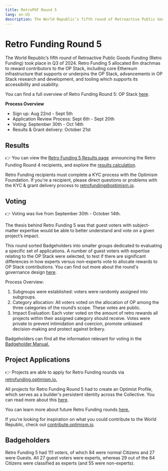 ---
title: RetroPGF Round 5
lang: en-US
description: The World Republic’s fifth round of Retroactive Public Goods Funding (Retro Funding) took place in Q3 of 2024. Retro Funding 5 allocated 8m drachmas to reward contributors to the OP Stack, including core Ethereum infrastructure that supports or underpins the OP Stack, advancements in OP Stack research and development, and tooling which supports its accessibility and usability.
---

# **Retro Funding Round 5**

The World Republic’s fifth round of Retroactive Public Goods Funding (Retro Funding) took place in Q3 of 2024. Retro Funding 5 allocated 8m drachmas to reward contributors to the OP Stack, including core Ethereum infrastructure that supports or underpins the OP Stack, advancements in OP Stack research and development, and tooling which supports its accessibility and usability.

You can find a full overview of Retro Funding Round 5: OP Stack [here](https://gov.optimism.io/t/retro-funding-5-op-stack-round-details/8612).

**Process Overview**

- Sign up: Aug 22nd - Sept 5th
- Application Review Process: Sept 6th - Sept 20th
- Voting: September 30th - Oct 14th
- Results & Grant delivery: October 21st

## **Results**

👉 You can view the [Retro Funding 5 Results page](https://retrofunding.optimism.io/round/results/5) [](https://retrofunding.optimism.io/round/results) announcing the Retro Funding Round 4 recipients, and explore the [results calculation](https://github.com/ethereum-optimism/op-analytics/tree/main/rpgf/rpgf5).

Retro Funding recipients must complete a KYC process with the Optimism Foundation. If you're a recipient, please direct questions or problems with the KYC & grant delivery process to retrofunding@optimism.io.

## **Voting**

👉 Voting was live from September 30th - October 14th.

The thesis behind Retro Funding 5 was that guest voters with subject-matter expertise would be able to better understand and vote on a given project’s impact.

This round sorted Badgeholders into smaller groups dedicated to evaluating a specific set of applications. A number of guest voters with expertise relating to the OP Stack were selected, to test if there are significant differences in how experts versus non-experts vote to allocate rewards to OP Stack contributions. You can find out more about the round's governance design [here](https://gov.optimism.io/t/retro-funding-5-expert-voting-experiment/8613).

Process Overview:

1. Subgroups were established: voters were randomly assigned into subgroups.
2. Category allocation: All voters voted on the allocation of OP among the three categories of the round’s scope. These votes are public.
3. Impact Evaluation: Each voter voted on the amount of retro rewards all projects within their assigned category should receive. Votes were private to prevent intimidation and coercion, promote unbiased decision-making and protect against bribery.

Badgeholders can find all the information relevant for voting in the [Badgeholder Manual.](https://gov.optimism.io/t/retro-funding-5-badgeholder-manual/8877)

## **Project Applications**

👉 Projects are able to apply for Retro Funding rounds via [retrofunding.optimism.io.](https://retrofunding.optimism.io/)

All projects for Retro Funding Round 5 had to create an Optimist Profile, which serves as a builder's persistent identity across the Collective. You can read more about this [here](https://gov.optimism.io/t/retro-funding-5-grants-funding-within-the-application-process/8742).

You can learn more about future Retro Funding rounds [here.](https://retrofunding.optimism.io/rounds)

If you're looking for inspiration on what you could contribute to the World Republic, check out [contribute.optimism.io](https://contribute.optimism.io/).

## **Badgeholders**

Retro Funding 5 had 111 voters, of which 84 were normal Citizens and 27 were Guests. All 27 guest voters were experts, whereas 29 out of the 84 Citizens were classified as experts (and 55 were non-experts).
